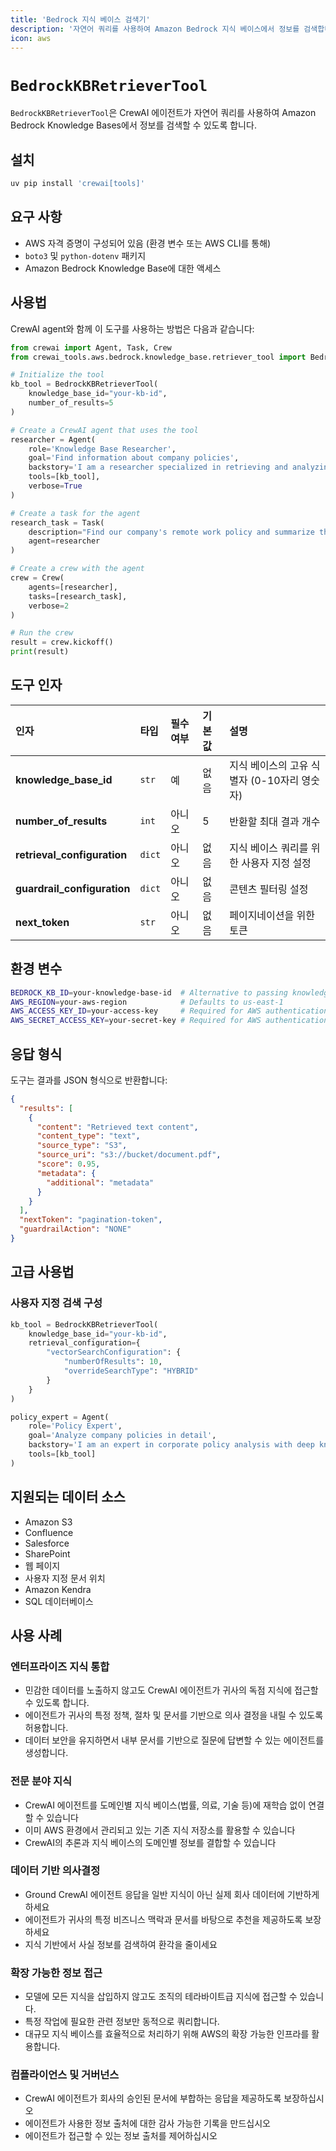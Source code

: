 ```yaml
---
title: 'Bedrock 지식 베이스 검색기'
description: '자연어 쿼리를 사용하여 Amazon Bedrock 지식 베이스에서 정보를 검색합니다'
icon: aws
---
```


# `BedrockKBRetrieverTool`

`BedrockKBRetrieverTool`은 CrewAI 에이전트가 자연어 쿼리를 사용하여 Amazon Bedrock Knowledge Bases에서 정보를 검색할 수 있도록 합니다.

## 설치

```bash
uv pip install 'crewai[tools]'
```

## 요구 사항

- AWS 자격 증명이 구성되어 있음 (환경 변수 또는 AWS CLI를 통해)
- `boto3` 및 `python-dotenv` 패키지
- Amazon Bedrock Knowledge Base에 대한 액세스

## 사용법

CrewAI agent와 함께 이 도구를 사용하는 방법은 다음과 같습니다:

```python {2, 4-17}
from crewai import Agent, Task, Crew
from crewai_tools.aws.bedrock.knowledge_base.retriever_tool import BedrockKBRetrieverTool

# Initialize the tool
kb_tool = BedrockKBRetrieverTool(
    knowledge_base_id="your-kb-id",
    number_of_results=5
)

# Create a CrewAI agent that uses the tool
researcher = Agent(
    role='Knowledge Base Researcher',
    goal='Find information about company policies',
    backstory='I am a researcher specialized in retrieving and analyzing company documentation.',
    tools=[kb_tool],
    verbose=True
)

# Create a task for the agent
research_task = Task(
    description="Find our company's remote work policy and summarize the key points.",
    agent=researcher
)

# Create a crew with the agent
crew = Crew(
    agents=[researcher],
    tasks=[research_task],
    verbose=2
)

# Run the crew
result = crew.kickoff()
print(result)   
```

## 도구 인자

| 인자 | 타입 | 필수 여부 | 기본값 | 설명 |
|:---------|:-----|:---------|:---------|:-------------|
| **knowledge_base_id** | `str` | 예 | 없음 | 지식 베이스의 고유 식별자 (0-10자리 영숫자) |
| **number_of_results** | `int` | 아니오 | 5 | 반환할 최대 결과 개수 |
| **retrieval_configuration** | `dict` | 아니오 | 없음 | 지식 베이스 쿼리를 위한 사용자 지정 설정 |
| **guardrail_configuration** | `dict` | 아니오 | 없음 | 콘텐츠 필터링 설정 |
| **next_token** | `str` | 아니오 | 없음 | 페이지네이션을 위한 토큰 |

## 환경 변수

```bash
BEDROCK_KB_ID=your-knowledge-base-id  # Alternative to passing knowledge_base_id
AWS_REGION=your-aws-region            # Defaults to us-east-1
AWS_ACCESS_KEY_ID=your-access-key     # Required for AWS authentication
AWS_SECRET_ACCESS_KEY=your-secret-key # Required for AWS authentication
```

## 응답 형식

도구는 결과를 JSON 형식으로 반환합니다:

```json
{
  "results": [
    {
      "content": "Retrieved text content",
      "content_type": "text",
      "source_type": "S3",
      "source_uri": "s3://bucket/document.pdf",
      "score": 0.95,
      "metadata": {
        "additional": "metadata"
      }
    }
  ],
  "nextToken": "pagination-token",
  "guardrailAction": "NONE"
}
```

## 고급 사용법

### 사용자 지정 검색 구성

```python
kb_tool = BedrockKBRetrieverTool(
    knowledge_base_id="your-kb-id",
    retrieval_configuration={
        "vectorSearchConfiguration": {
            "numberOfResults": 10,
            "overrideSearchType": "HYBRID"
        }
    }
)

policy_expert = Agent(
    role='Policy Expert',
    goal='Analyze company policies in detail',
    backstory='I am an expert in corporate policy analysis with deep knowledge of regulatory requirements.',
    tools=[kb_tool]
)
```

## 지원되는 데이터 소스

- Amazon S3
- Confluence
- Salesforce
- SharePoint
- 웹 페이지
- 사용자 지정 문서 위치
- Amazon Kendra
- SQL 데이터베이스

## 사용 사례

### 엔터프라이즈 지식 통합
- 민감한 데이터를 노출하지 않고도 CrewAI 에이전트가 귀사의 독점 지식에 접근할 수 있도록 합니다.
- 에이전트가 귀사의 특정 정책, 절차 및 문서를 기반으로 의사 결정을 내릴 수 있도록 허용합니다.
- 데이터 보안을 유지하면서 내부 문서를 기반으로 질문에 답변할 수 있는 에이전트를 생성합니다.

### 전문 분야 지식
- CrewAI 에이전트를 도메인별 지식 베이스(법률, 의료, 기술 등)에 재학습 없이 연결할 수 있습니다
- 이미 AWS 환경에서 관리되고 있는 기존 지식 저장소를 활용할 수 있습니다
- CrewAI의 추론과 지식 베이스의 도메인별 정보를 결합할 수 있습니다

### 데이터 기반 의사결정
- Ground CrewAI 에이전트 응답을 일반 지식이 아닌 실제 회사 데이터에 기반하게 하세요
- 에이전트가 귀사의 특정 비즈니스 맥락과 문서를 바탕으로 추천을 제공하도록 보장하세요
- 지식 기반에서 사실 정보를 검색하여 환각을 줄이세요

### 확장 가능한 정보 접근
- 모델에 모든 지식을 삽입하지 않고도 조직의 테라바이트급 지식에 접근할 수 있습니다.
- 특정 작업에 필요한 관련 정보만 동적으로 쿼리합니다.
- 대규모 지식 베이스를 효율적으로 처리하기 위해 AWS의 확장 가능한 인프라를 활용합니다.

### 컴플라이언스 및 거버넌스
- CrewAI 에이전트가 회사의 승인된 문서에 부합하는 응답을 제공하도록 보장하십시오
- 에이전트가 사용한 정보 출처에 대한 감사 가능한 기록을 만드십시오
- 에이전트가 접근할 수 있는 정보 출처를 제어하십시오
